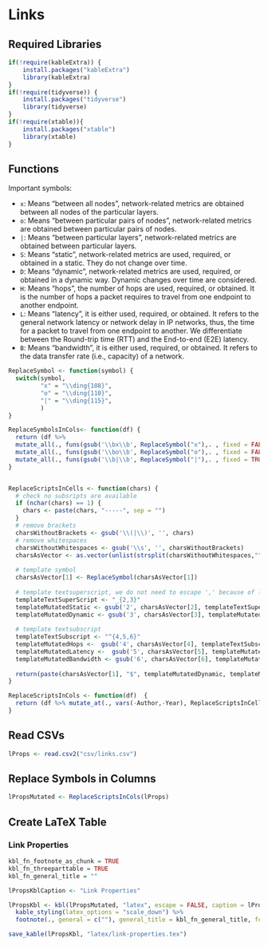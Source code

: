 # Links

## Required Libraries

```r
if(!require(kableExtra)) {
    install.packages("kableExtra")
    library(kableExtra)
}
if(!require(tidyverse)) {
    install.packages("tidyverse")
    library(tidyverse)
}
if(!require(xtable)){
    install.packages("xtable")
    library(xtable)
}
```

## Functions

Important symbols:

- `x`: Means "between all nodes", network-related metrics are obtained between all nodes of the particular layers. 
- `o`: Means "between particular pairs of nodes", network-related metrics are obtained between particular pairs of nodes.
- `|`: Means "between particular layers", network-related metrics are obtained between particular layers.
- `S`: Means "static", network-related metrics are used, required, or obtained in a static. They do not change over time.
- `D`: Means "dynamic", network-related metrics are used, required, or obtained in a dynamic way. Dynamic changes over time are considered.
- `H`: Means "hops", the number of hops are used, required, or obtained. It is the number of hops a packet requires to travel from one endpoint to another endpoint.
- `L`: Means "latency", it is either used, required, or obtained. It refers to the general network latency or network delay in IP networks, thus, the time for a packet to travel from one endpoint to another. We differentiate between the Round-trip time (RTT) and the End-to-end (E2E) latency.
- `B`: Means "bandwidth", it is either used, required, or obtained. It refers to the data transfer rate (i.e., capacity) of a network.

```r
ReplaceSymbol <- function(symbol) {
  switch(symbol,
         "x" = "\\ding{108}",
         "o" = "\\ding{110}",
         "|" = "\\ding{115}",
         )
}

ReplaceSymbolsInCols<- function(df) {
  return (df %>%
  mutate_all(., funs(gsub('\\bx\\b', ReplaceSymbol("x"),. , fixed = FALSE))) %>% 
  mutate_all(., funs(gsub('\\bo\\b', ReplaceSymbol("o"),. , fixed = FALSE))) %>%  
  mutate_all(., funs(gsub('\\b|\\b', ReplaceSymbol("|"),. , fixed = TRUE))))
}


ReplaceScriptsInCells <- function(chars) {
  # check no subsripts are available
  if (nchar(chars) == 1) {
    chars <- paste(chars, "-----", sep = "")
  }
  # remove brackets
  charsWithoutBrackets <- gsub('\\(|\\)', '', chars)
  # remove whitespaces
  charsWithoutWhitespaces <- gsub('\\s', '', charsWithoutBrackets)
  charsAsVector <- as.vector(unlist(strsplit(charsWithoutWhitespaces,"")))
  
  # template symbol
  charsAsVector[1] <- ReplaceSymbol(charsAsVector[1])
  
  # template textsuperscript, we do not need to escape ',' because of latex math mode
  templateTextSuperScript <- "_{2,3}"
  templateMutatedStatic <- gsub('2', charsAsVector[2], templateTextSuperScript)
  templateMutatedDynamic <- gsub('3', charsAsVector[3], templateMutatedStatic)
  
  # template textsubscript
  templateTextSubscript <- "^{4,5,6}"
  templateMutatedHops <-  gsub('4', charsAsVector[4], templateTextSubscript)
  templateMutatedLatency <-  gsub('5', charsAsVector[5], templateMutatedHops)
  templateMutatedBandwidth <- gsub('6', charsAsVector[6], templateMutatedLatency)
  
  return(paste(charsAsVector[1], "$", templateMutatedDynamic, templateMutatedBandwidth, "$", sep=""))
}

ReplaceScriptsInCols <- function(df)  {
  return (df %>% mutate_at(., vars(-Author,-Year), ReplaceScriptsInCells))
}
```

## Read CSVs

```r
lProps <- read.csv2("csv/links.csv")
```

## Replace Symbols in Columns

```r
lPropsMutated <- ReplaceScriptsInCols(lProps)
```

## Create LaTeX Table

### Link Properties

```r
kbl_fn_footnote_as_chunk = TRUE
kbl_fn_threeparttable = TRUE
kbl_fn_general_title = ""

lPropsKblCaption <- "Link Properties"

lPropsKbl <- kbl(lPropsMutated, "latex", escape = FALSE, caption = lPropsKblCaption, booktabs = TRUE) %>% 
  kable_styling(latex_options = "scale_down") %>%
  footnote(., general = c(""), general_title = kbl_fn_general_title, footnote_as_chunk = kbl_fn_footnote_as_chunk, threeparttable = kbl_fn_threeparttable)

save_kable(lPropsKbl, "latex/link-properties.tex")
```

